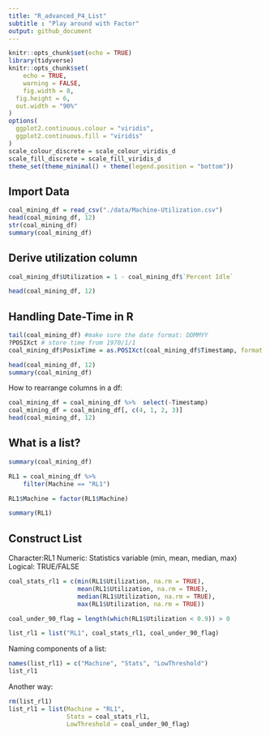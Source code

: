 ```yaml
---
title: "R_advanced_P4_List"
subtitle : "Play around with Factor"
output: github_document
---
```


```r
knitr::opts_chunk$set(echo = TRUE)
library(tidyverse)
knitr::opts_chunk$set(
	echo = TRUE,
	warning = FALSE,
	fig.width = 8, 
  fig.height = 6,
  out.width = "90%"
)
options(
  ggplot2.continuous.colour = "viridis",
  ggplot2.continuous.fill = "viridis"
)
scale_colour_discrete = scale_colour_viridis_d
scale_fill_discrete = scale_fill_viridis_d
theme_set(theme_minimal() + theme(legend.position = "bottom"))
```

## Import Data

```r
coal_mining_df = read_csv("./data/Machine-Utilization.csv")
head(coal_mining_df, 12)
str(coal_mining_df)
summary(coal_mining_df)
```

## Derive utilization column

```r
coal_mining_df$Utilization = 1 - coal_mining_df$`Percent Idle`

head(coal_mining_df, 12)
```

## Handling Date-Time in R

```r
tail(coal_mining_df) #make sure the date format: DDMMYY
?POSIXct # store time from 1970/1/1
coal_mining_df$PosixTime = as.POSIXct(coal_mining_df$Timestamp, format = "%d/%m/%Y %H:%M")

head(coal_mining_df, 12)
summary(coal_mining_df)
```
How to rearrange columns in a df:

```r
coal_mining_df = coal_mining_df %>%  select(-Timestamp)
coal_mining_df = coal_mining_df[, c(4, 1, 2, 3)]
head(coal_mining_df, 12)
```

## What is a list?

```r
summary(coal_mining_df)

RL1 = coal_mining_df %>% 
    filter(Machine == "RL1")

RL1$Machine = factor(RL1$Machine)

summary(RL1)

```

## Construct List

Character:RL1
Numeric: Statistics variable (min, mean, median, max)
Logical: TRUE/FALSE

```r
coal_stats_rl1 = c(min(RL1$Utilization, na.rm = TRUE), 
                   mean(RL1$Utilization, na.rm = TRUE), 
                   median(RL1$Utilization, na.rm = TRUE), 
                   max(RL1$Utilization, na.rm = TRUE))

coal_under_90_flag = length(which(RL1$Utilization < 0.9)) > 0

list_rl1 = list("RL1", coal_stats_rl1, coal_under_90_flag)
```

Naming components of a list:

```r
names(list_rl1) = c("Machine", "Stats", "LowThreshold")
list_rl1
```
Another way:

```r
rm(list_rl1)
list_rl1 = list(Machine = "RL1", 
                Stats = coal_stats_rl1, 
                LowThreshold = coal_under_90_flag)
```

